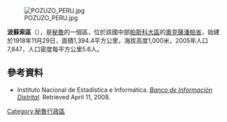 [[Image:POZUZO_PERU.jpg|right]]

'''波蘇索區'''（{{lang-es|Distrito de Pozuzo}}），是[[秘魯|秘魯]]的一個區，位於該國中部[[帕斯科大區|帕斯科大區]]的[[奧克薩潘帕省|奧克薩潘帕省]]，始建於1918年11月29日，面積1,394.4平方公里，海拔高度1,000米，2005年人口7,847，人口密度每平方公里5.6人。

==參考資料==
*{{es icon}} Instituto Nacional de Estadística e Informática. ''[https://web.archive.org/web/20080423164200/http://desa.inei.gob.pe/mapas/bid/ Banco de Información Distrital]''. Retrieved April 11, 2008.

{{coord|10|04|10.58|S|75|33|02.45|W|source:eswiki|display=title}}

{{Peru-geo-stub}}
[[Category:秘魯行政區|Category:秘魯行政區]]